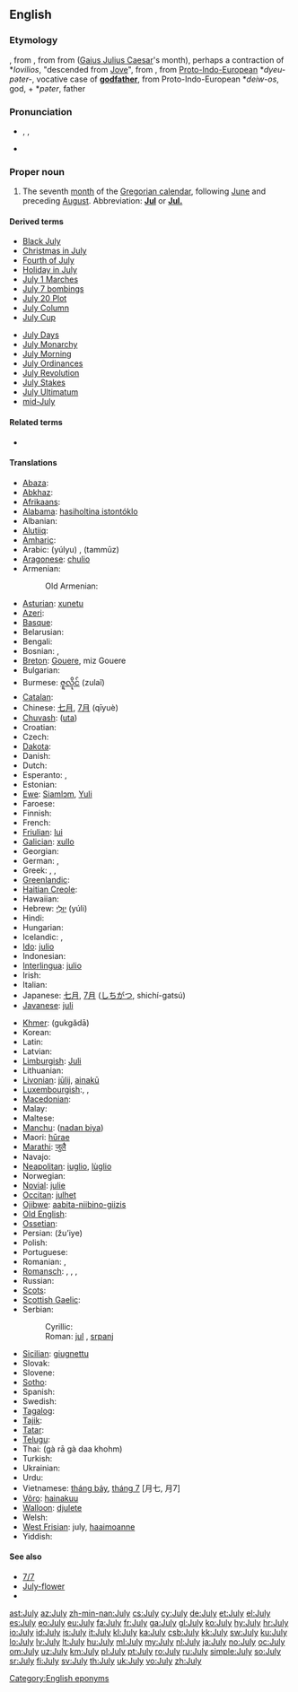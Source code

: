 {{also|july}}
==English==

===Etymology===
{{etyl|enm}} {{term|lang=enm|iulius}}, from {{etyl|xno}} {{term|lang=xno|julie}}, from {{etyl|fro}} {{term|lang=fro|jule}} from {{etyl|la}} {{term|iulius|iūlius|lang=la}} ([[Gaius Julius Caesar]]'s month), perhaps a contraction of *''Iovilios'', "descended from [[Jove]]", from {{etyl|la}} {{term|lang=la|Iuppiter}}, from [[Proto-Indo-European]] *''dyeu-pəter-'', vocative case of '''[[godfather]]''', from Proto-Indo-European *''deiw-os'', god, + *''pəter'', father

===Pronunciation===
* {{enPR|jo͝o-līʹ}}, {{IPA|/dʒʊˈlaɪ/}}, {{SAMPA|/dZU"laI/}}
* {{audio|en-us-July.ogg|Audio (US)}}
*: {{rhymes|aɪ}}

===Proper noun===
{{en-proper noun|Julys}}

# The seventh [[month]] of the [[Gregorian calendar]], following [[June]] and preceding [[August]]. Abbreviation: '''[[Jul]]''' or '''[[Jul.]]'''

====Derived terms====
{{der-top}}
* [[Black July]]
* [[Christmas in July]]
* [[Fourth of July]]
* [[Holiday in July]]
* [[w:July 1 marches|July 1 Marches]]
* [[w:July 7 bombings|July 7 bombings]]
* [[July 20 Plot]]
* [[w:July Column|July Column]]
* [[July Cup]]
{{der-mid}}
* [[July Days]]
* [[July Monarchy]]
* [[July Morning]]
* [[July Ordinances]]
* [[July Revolution]]
* [[July Stakes]]
* [[July Ultimatum]]
* [[mid-July]]
{{der-bottom}}

====Related terms====
* {{l|en|Julius}}

====Translations====
{{trans-top|seventh month of the Gregorian calendar}}
* [[Abaza]]: {{tø|abq|пхынчыльа}}
* [[Abkhaz]]: {{Cyrl|[[ҧхынгәы]]}} {{IPAchar|(ṗĥəngwə)}}
* [[Afrikaans]]: {{t+|af|Julie|xs=Afrikaans}}
* [[Alabama]]: [[hasiholtina istontóklo]]
* Albanian: {{t|sq|korrik|xs=Albanian}}
* [[Alutiiq]]: {{tø|ems|Amartut Iraluat}}
* [[Amharic]]: {{t|am|ጁላይ|tr=julay|sc=Ethi|xs=Amharic}}
* Arabic: {{Arab|[[يوليو|يُولْيُو]]}} (yúlyu) {{m}}, {{Arab|[[تموز|تَمّوزٌ]]}} (tammūz) {{m}}
* [[Aragonese]]: [[chulio]] {{m}}
* Armenian: {{t+|hy|հուլիս|tr=hulis}}
*: Old Armenian: {{tø|xcl|յուլիս|tr=yulis|sc=Armn|xs=Old Armenian}}
* [[Asturian]]: [[xunetu]] {{m}}
* [[Azeri]]: {{t+|az|iyul|xs=Azeri}}
* [[Basque]]: {{t+|eu|uztail|xs=Basque}}
* Belarusian: {{t-|be|ліпень|tr=lípen’|xs=Belarusian}}
* Bengali: {{t-|bn|জুলাই|sc=Beng|xs=Bengali}}
* Bosnian: {{t-|bs|juli|m}}, {{t-|bs|jul|m}}
* [[Breton]]: [[Gouere]], miz Gouere
* Bulgarian: {{t|bg|юли|m|tr=júli}}
* Burmese: [[ဇူလိုင်]] (zulaĩ)
* [[Catalan]]: {{t+|ca|juliol|m}}
* Chinese: [[七月]], [[7月]] (qīyuè)
* [[Chuvash]]: {{tø|cv|утă|sc=Cyrl|xs=Chuvash}} ([[uta]])
* Croatian: {{t+|hr|srpanj|m}}
* Czech: {{t+|cs|červenec|m}}
* [[Dakota]]: {{tø|dak|Mdokecokawi}}
* Danish: {{t+|da|juli}}
* Dutch: {{t+|nl|juli}}
* Esperanto: {{t+|eo|julio|xs=Esperanto}},  {{t-|eo|Julio|xs=Esperanto}}
* Estonian: {{t+|et|juuli}}
* [[Ewe]]: [[Siamlɔm]], [[Yuli]]
* Faroese: {{t-|fo|juli|xs=Faroese}}
* Finnish: {{t+|fi|heinäkuu}}
* French: {{t+|fr|juillet|m}}
* [[Friulian]]: [[lui#Fruilian|lui]]
* [[Galician]]: [[xullo]] {{m}}
* Georgian: {{t-|ka|ივლისი|tr=ivlisi|sc=Geor|xs=Georgian}}
* German: {{t+|de|Juli|m}}, {{t+|de|Heuert|m}}
* Greek: {{t+|el|Ιούλιος|m|tr=Ioúlios}}, {{t+|el|Ιούλης|m|tr=Ioúlis}}, {{t|el|Αλωνάρης|m|tr=Alonáris}} {{qualifier|month of the threshing}}
* [[Greenlandic]]: {{t+|kl|Juuli|xs=Greenlandic}}
* [[Haitian Creole]]: {{tø|ht|jiyè}}
* Hawaiian: {{tø|haw|Iulai}}
* Hebrew: [[יולי|יוּלִי]] (yúli)
* Hindi: {{t-|hi|जूलाई|tr=jūlāī|xs=Hindi}}
* Hungarian: {{t+|hu|július}}
* Icelandic: {{t+|is|júlí|m}}, {{t-|is|júlímánuður|m}}
* [[Ido]]: [[julio]]
* Indonesian: {{t-|id|juli|xs=Indonesian}}
* [[Interlingua]]: [[julio]]
* Irish: {{t+|ga|Iúil|m|xs=Irish}}
* Italian: {{t+|it|luglio|m}}
* Japanese: [[七月]], [[7月]] ([[しちがつ]], shichí-gatsú)
* [[Javanese]]: [[juli#Javanese|juli]]
{{trans-mid}}
* [[Khmer]]: {{Khmr|[[កក្កដា]]}} (gukgădā)
* Korean: {{t+|ko|칠월|tr=hilweol|sc=Kore}}
* Latin: {{t+|la|iulius|alt=iūlius}}
* Latvian: {{t+|lv|jūlijs|m|xs=Latvian}}
* [[Limburgish]]: [[Juli]]
* Lithuanian: {{t+|lt|liepa|f|xs=Lithuanian}}
* [[Livonian]]: [[jūlij]], [[ainakū]]
* [[Luxembourgish]]:, {{t|lb|Juli|m}}, {{t|lb|Heemount|m}}
* [[Macedonian]]: {{t+|mk|јули|m|tr=júli}}
* Malay: {{t|ms|julai|xs=Malay}}
* Maltese: {{t-|mt|Lulju|xs=Maltese}}
* [[Manchu]]: ([[nadan biya]])
* Maori: [[hūrae]]
* [[Marathi]]: [[जुलै]]
* Navajo: {{tø|nv|Yaʼiishjáástsoh}}
* [[Neapolitan]]: [[iuglio]], [[lùglio]]
* Norwegian: {{t+|no|juli}}
* [[Novial]]: [[julie]]
* [[Occitan]]: [[julhet]] {{m}}
* [[Ojibwe]]: [[aabita-niibino-giizis]]
* [[Old English]]: {{t-|ang|se æfterra liþa|m|alt=se æfterra līþa|xs=Old English}}
* [[Ossetian]]: {{tø|os|июль|tr=ijul'|sc=Cyrl|xs=Ossetian}}
* Persian: {{fa-Arab|[[ژوئیه]]}} (žu’iye)
* Polish: {{t+|pl|lipiec|m}}
* Portuguese: {{t+|pt|julho|m}}
* Romanian: {{t+|ro|iulie}}, {{qualifier|pop}} {{t+|ro|cuptor}}
* [[Romansch]]: {{t|rm|fanadour|m}}, {{t|rm|fanadur|m}}, {{t|rm|fenadur|m}}, {{t|rm|lügl|m}}
* Russian: {{t+|ru|июль|m|tr=ijúl’}}
* [[Scots]]: {{tø|sco|Julie|xs=Scots}}
* [[Scottish Gaelic]]: {{t-|gd|Iuchar|m|xs=Scottish Gaelic}}
* Serbian:
*: Cyrillic: {{t+|sr|јул|m|sc=Cyrl}}
*: Roman:  [[jul#Serbian|jul]] {{m}}, [[srpanj]]
* [[Sicilian]]: [[giugnettu]]
* Slovak: {{t+|sk|júl}}
* Slovene: {{t|sl|júlij|m}}
* [[Sotho]]: {{t|st|Phupu|xs=Sotho}}
* Spanish: {{t+|es|julio|m}}
* Swedish: {{t+|sv|juli}}
* [[Tagalog]]: {{t+|tl|Hulyo|xs=Tagalog}}
* [[Tajik]]: {{t-|tg|июл|tr=ijul|sc=Cyrl|xs=Tajik}}
* [[Tatar]]: {{t-|tt|yül|xs=Tatar}}
* [[Telugu]]: {{t|te|జూలై|tr=july}}
* Thai: {{Thai|[[กรกฎาคม]]}} (gà rā gà daa khohm)
* Turkish: {{t+|tr|temmuz}}
* Ukrainian: {{t+|uk|липень|m|tr=lýpen’|xs=Ukrainian}}
* Urdu: {{ur-Arab|[[جولائ]]}}
* Vietnamese: [[tháng bảy]], [[tháng 7]] [月七, 月7]
* [[Võro]]: [[hainakuu]]
* [[Walloon]]: [[djulete]]
* Welsh: {{t+|cy|Gorffennaf|m|xs=Welsh}}
* [[West Frisian]]: july, [[haaimoanne]]
* Yiddish: {{t+|yi|יולי|m|tr=yuli|sc=Hebr|xs=Yiddish}}
{{trans-bottom}}

====See also====
* [[7/7]]
* [[July-flower]]
* {{list|en|Gregorian calendar months}}

[[Category:English eponyms]]

[[ast:July]]
[[az:July]]
[[zh-min-nan:July]]
[[cs:July]]
[[cy:July]]
[[de:July]]
[[et:July]]
[[el:July]]
[[es:July]]
[[eo:July]]
[[eu:July]]
[[fa:July]]
[[fr:July]]
[[ga:July]]
[[gl:July]]
[[ko:July]]
[[hy:July]]
[[hr:July]]
[[io:July]]
[[id:July]]
[[is:July]]
[[it:July]]
[[kl:July]]
[[ka:July]]
[[csb:July]]
[[kk:July]]
[[sw:July]]
[[ku:July]]
[[lo:July]]
[[lv:July]]
[[lt:July]]
[[hu:July]]
[[ml:July]]
[[my:July]]
[[nl:July]]
[[ja:July]]
[[no:July]]
[[oc:July]]
[[om:July]]
[[uz:July]]
[[km:July]]
[[pl:July]]
[[pt:July]]
[[ro:July]]
[[ru:July]]
[[simple:July]]
[[so:July]]
[[sr:July]]
[[fi:July]]
[[sv:July]]
[[th:July]]
[[uk:July]]
[[vo:July]]
[[zh:July]]
